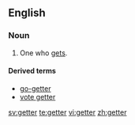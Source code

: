 ==English==

===Noun===
{{en-noun}}

# One who [[get]]s. 

====Derived terms====
*[[go-getter]]
*[[vote getter]]

[[sv:getter]]
[[te:getter]]
[[vi:getter]]
[[zh:getter]]